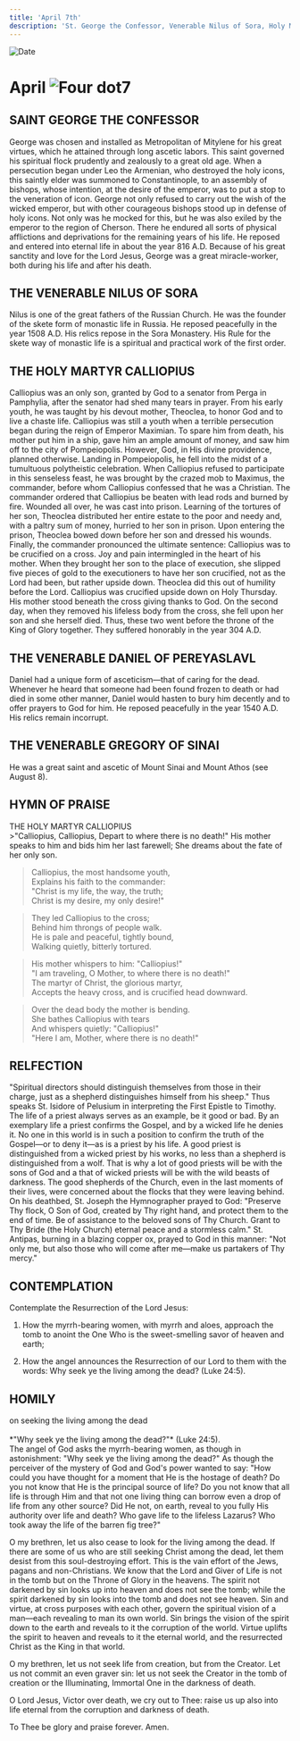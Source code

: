 ```yaml
---
title: 'April 7th'
description: 'St. George the Confessor, Venerable Nilus of Sora, Holy Martyr Calliopius, Venerable Daniel of Pereyaslavl'
---
```


<RunningHead />
<Image src="/title-imprint.png" height={68} width={50} alt="Date" className="title-imprint"/>

# <div id="date">April <Image className="four-dot" src="/four-dot.png" height={15} width={15} alt="Four dot" />7</div>

## SAINT GEORGE THE CONFESSOR

George was chosen and installed as Metropolitan of Mitylene for his great virtues, which he attained through long ascetic labors. This saint governed his spiritual flock prudently and zealously to a great old age. When a persecution began under Leo the Armenian, who destroyed the holy icons, this saintly elder was summoned to Constantinople, to an assembly of bishops, whose intention, at the desire of the emperor, was to put a stop to the veneration of icon. George not only refused to carry out the wish of the wicked emperor, but with other courageous bishops stood up in defense of holy icons. Not only was he mocked for this, but he was also exiled by the emperor to the region of Cherson. There he endured all sorts of physical afflictions and deprivations for the remaining years of his life. He reposed and entered into eternal life in about the year 816 A.D. Because of his great sanctity and love for the Lord Jesus, George was a great miracle-worker, both during his life and after his death.

## THE VENERABLE NILUS OF SORA

Nilus is one of the great fathers of the Russian Church. He was the founder of the skete form of monastic life in Russia. He reposed peacefully in the year 1508 A.D. His relics repose in the Sora Monastery. His Rule for the skete way of monastic life is a spiritual and practical work of the first order.

## THE HOLY MARTYR CALLIOPIUS

Calliopius was an only son, granted by God to a senator from Perga in Pamphylia, after the senator had shed many tears in prayer. From his early youth, he was taught by his devout mother, Theoclea, to honor God and to live a chaste life. Calliopius was still a youth when a terrible persecution began during the reign of Emperor Maximian. To spare him from death, his mother put him in a ship, gave him an ample amount of money, and saw him off to the city of Pompeiopolis. However, God, in His divine providence, planned otherwise. Landing in Pompeiopolis, he fell into the midst of a tumultuous polytheistic celebration. When Calliopius refused to participate in this senseless feast, he was brought by the crazed mob to Maximus, the commander, before whom Calliopius confessed that he was a Christian. The commander ordered that Calliopius be beaten with lead rods and burned by fire. Wounded all over, he was cast into prison. Learning of the tortures of her son, Theoclea distributed her entire estate to the poor and needy and, with a paltry sum of money, hurried to her son in prison. Upon entering the prison, Theoclea bowed down before her son and dressed his wounds. Finally, the commander pronounced the ultimate sentence: Calliopius was to be crucified on a cross. Joy and pain intermingled in the heart of his mother. When they brought her son to the place of execution, she slipped five pieces of gold to the executioners to have her son crucified, not as the Lord had been, but rather upside down. Theoclea did this out of humility before the Lord. Calliopius was crucified upside down on Holy Thursday. His mother stood beneath the cross giving thanks to God. On the second day, when they removed his lifeless body from the cross, she fell upon her son and she herself died. Thus, these two went before the throne of the King of Glory together. They suffered honorably in the year 304 A.D.

## THE VENERABLE DANIEL OF PEREYASLAVL

Daniel had a unique form of asceticism—that of caring for the dead. Whenever he heard that someone had been found frozen to death or had died in some other manner, Daniel would hasten to bury him decently and to offer prayers to God for him. He reposed peacefully in the year 1540 A.D. His relics remain incorrupt.

## THE VENERABLE GREGORY OF SINAI

He was a great saint and ascetic of Mount Sinai and Mount Athos (see August 8).


## HYMN OF PRAISE
<div style={{textAlign:'center', color:'crimson', fontWeight:'bold'}}>
THE HOLY MARTYR CALLIOPIUS
</div>
>"Calliopius, Calliopius,  
Depart to where there is no death!"  
His mother speaks to him and bids him her last farewell;  
She dreams about the fate of her only son.  

>Calliopius, the most handsome youth,  
Explains his faith to the commander:  
"Christ is my life, the way, the truth;  
Christ is my desire, my only desire!"  

>They led Calliopius to the cross;  
Behind him throngs of people walk.  
He is pale and peaceful, tightly bound,  
Walking quietly, bitterly tortured.  

>His mother whispers to him: "Calliopius!"  
"I am traveling, O Mother, to where there is no death!"  
The martyr of Christ, the glorious martyr,  
Accepts the heavy cross, and is crucified head downward.  

>Over the dead body the mother is bending.  
She bathes Calliopius with tears  
And whispers quietly: "Calliopius!"  
"Here I am, Mother, where there is no death!"  


## RELFECTION

"Spiritual directors should distinguish themselves from those in their charge, just as a shepherd distinguishes himself from his sheep." Thus speaks St. Isidore of Pelusium in interpreting the First Epistle to Timothy. The life of a priest always serves as an example, be it good or bad. By an exemplary life a priest confirms the Gospel, and by a wicked life he denies it. No one in this world is in such a position to confirm the truth of the Gospel—or to deny it—as is a priest by his life. A good priest is distinguished from a wicked priest by his works, no less than a shepherd is distinguished from a wolf. That is why a lot of good priests will be with the sons of God and a that of wicked priests will be with the wild beasts of darkness. The good shepherds of the Church, even in the last moments of their lives, were concerned about the flocks that they were leaving behind. On his deathbed, St. Joseph the Hymnographer prayed to God: "Preserve Thy flock, O Son of God, created by Thy right hand, and protect them to the end of time. Be of assistance to the beloved sons of Thy Church. Grant to Thy Bride (the Holy Church) eternal peace and a stormless calm." St. Antipas, burning in a blazing copper ox, prayed to God in this manner: "Not only me, but also those who will come after me—make us partakers of Thy mercy."


## CONTEMPLATION
Contemplate the Resurrection of the Lord Jesus:

1. How the myrrh-bearing women, with myrrh and aloes, approach the tomb to anoint the One Who is the sweet-smelling savor of heaven and earth;

2. How the angel announces the Resurrection of our Lord to them with the words: Why seek ye the living among the dead? (Luke 24:5).


## HOMILY
<div style={{textAlign:'center', color:'crimson', fontWeight:'bold'}}>
on seeking the living among the dead
</div><br />
<div style={{textAlign:'right'}}>
*"Why seek ye the living among the dead?"* (Luke 24:5).
</div>
The angel of God asks the myrrh-bearing women, as though in astonishment: "Why seek ye the living among the dead?" As though the perceiver of the mystery of God and God's power wanted to say: "How could you have thought for a moment that He is the hostage of death? Do you not know that He is the principal source of life? Do you not know that all life is through Him and that not one living thing can borrow even a drop of life from any other source? Did He not, on earth, reveal to you fully His authority over life and death? Who gave life to the lifeless Lazarus? Who took away the life of the barren fig tree?"

O my brethren, let us also cease to look for the living among the dead. If there are some of us who are still seeking Christ among the dead, let them desist from this soul-destroying effort. This is the vain effort of the Jews, pagans and non-Christians. We know that the Lord and Giver of Life is not in the tomb but on the Throne of Glory in the heavens. The spirit not darkened by sin looks up into heaven and does not see the tomb; while the spirit darkened by sin looks into the tomb and does not see heaven. Sin and virtue, at cross purposes with each other, govern the spiritual vision of a man—each revealing to man its own world. Sin brings the vision of the spirit down to the earth and reveals to it the corruption of the world. Virtue uplifts the spirit to heaven and reveals to it the eternal world, and the resurrected Christ as the King in that world.

O my brethren, let us not seek life from creation, but from the Creator. Let us not commit an even graver sin: let us not seek the Creator in the tomb of creation or the Illuminating, Immortal One in the darkness of death.

O Lord Jesus, Victor over death, we cry out to Thee: raise us up also into life eternal from the corruption and darkness of death.

To Thee be glory and praise forever. Amen.